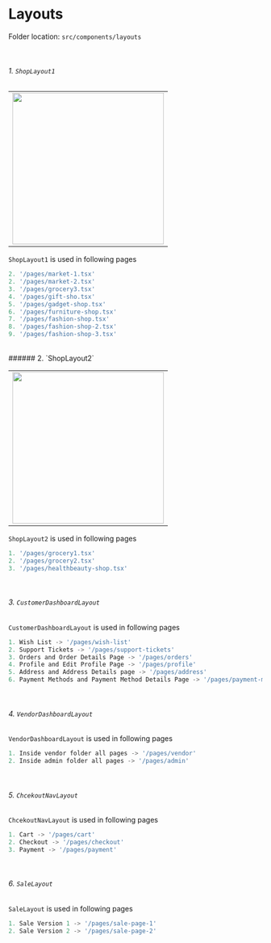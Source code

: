<h1 className="text-primary">Layouts</h1>

Folder location: `src/components/layouts`

<br/>

###### 1. `ShopLayout1`


<table>
<tbody>
    <tr>
        <td><img src="/ShopLayout1.jpg" width="300" /></td>
    </tr>
</tbody>
</table>

`ShopLayout1` is used in following pages
```ts
2. '/pages/market-1.tsx'
2. '/pages/market-2.tsx'
3. '/pages/grocery3.tsx'
4. '/pages/gift-sho.tsx'
5. '/pages/gadget-shop.tsx'
6. '/pages/furniture-shop.tsx'
7. '/pages/fashion-shop.tsx'
8. '/pages/fashion-shop-2.tsx'
9. '/pages/fashion-shop-3.tsx'

```


<br/>
###### 2. `ShopLayout2`

<table>
<tbody>
    <tr>
        <td><img src="/ShopLayout2.jpg" width="300" /></td>
    </tr>
</tbody>
</table>

`ShopLayout2` is used in following pages

```ts
1. '/pages/grocery1.tsx'
2. '/pages/grocery2.tsx'
3. '/pages/healthbeauty-shop.tsx'
```

<br/>

###### 3. `CustomerDashboardLayout`

`CustomerDashboardLayout` is used in following pages

```ts
1. Wish List -> '/pages/wish-list'
2. Support Tickets -> '/pages/support-tickets'
3. Orders and Order Details Page -> '/pages/orders'
4. Profile and Edit Profile Page -> '/pages/profile'
5. Address and Address Details page -> '/pages/address'
6. Payment Methods and Payment Method Details Page -> '/pages/payment-methods'
```

<br/>


###### 4. `VendorDashboardLayout`

`VendorDashboardLayout` is used in following pages

```ts
1. Inside vendor folder all pages -> '/pages/vendor'
2. Inside admin folder all pages -> '/pages/admin'
```

<br/>

###### 5. `ChcekoutNavLayout`

`ChcekoutNavLayout` is used in following pages

```ts
1. Cart -> '/pages/cart'
2. Checkout -> '/pages/checkout'
3. Payment -> '/pages/payment'
```

<br/>

###### 6. `SaleLayout`
`SaleLayout` is used in following pages

```ts
1. Sale Version 1 -> '/pages/sale-page-1'
2. Sale Version 2 -> '/pages/sale-page-2'
```